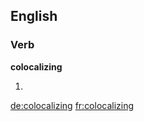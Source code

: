 ==English==

===Verb===
'''colocalizing'''

# {{present participle of|colocalize}}

[[de:colocalizing]]
[[fr:colocalizing]]